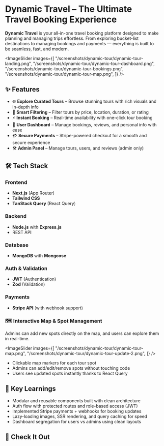
# Dynamic Travel – The Ultimate Travel Booking Experience

**Dynamic Travel** is your all-in-one travel booking platform designed to make planning and managing trips effortless. From exploring bucket-list destinations to managing bookings and payments — everything is built to be seamless, fast, and modern.

<ImageSlider
  images={[
    "/screenshots/dynamic-tour/dynamic-tour-landing.png",
    "/screenshots/dynamic-tour/dynamic-tour-dashboard.png",
    "/screenshots/dynamic-tour/dynamic-tour-bookings.png",
    "/screenshots/dynamic-tour/dynamic-tour-map.png",
  ]}
/>

## ✨ Features

- 🌐 **Explore Curated Tours** – Browse stunning tours with rich visuals and in-depth info
- 🧠 **Smart Filtering** – Filter tours by price, location, duration, or rating
- ⚡ **Instant Booking** – Real-time availability with one-click tour booking
- 🧾 **User Dashboard** – Manage bookings, reviews, and personal info with ease
- 💳 **Secure Payments** – Stripe-powered checkout for a smooth and secure experience
- 🛠️ **Admin Panel** – Manage tours, users, and reviews (admin only)

## 🛠️ Tech Stack

### Frontend

- **Next.js** (App Router)
- **Tailwind CSS**
- **TanStack Query** (React Query)

### Backend

- **Node.js** with **Express.js**
- REST API

### Database

- **MongoDB** with **Mongoose**

### Auth & Validation

- **JWT** (Authentication)
- **Zod** (Validation)

### Payments

- **Stripe API** (with webhook support)

### 🗺️ Interactive Map & Spot Management

Admins can add new spots directly on the map, and users can explore them in real-time.

<ImageSlider
  images={[
    "/screenshots/dynamic-tour/dynamic-tour-map.png",
    "/screenshots/dynamic-tour/dynamic-tour-update-2.png",
  ]}
/>

- Clickable map markers for each tour spot
- Admins can add/edit/remove spots without touching code
- Users see updated spots instantly thanks to React Query

## 🧠 Key Learnings

- Modular and reusable components built with clean architecture
- Auth flow with protected routes and role-based access (JWT)
- Implemented Stripe payments + webhooks for booking updates
- Lazy-loading images, SSR rendering, and query caching for speed
- Dashboard segregation for users vs admins using clean layouts

## 🚀 Check It Out

<div className="flex flex-wrap gap-4 mt-4">
  <LinkButton
    url="https://dynamic-travel.vercel.app/"
    text="Live Site"
    color="green"
  />
  <LinkButton
    url="https://github.com/oxsabbir/dynamic-travel-client.git"
    text="Client Repo"
    color="blue"
  />
  <LinkButton
    url="https://github.com/oxsabbir/dynamic-travel-server.git"
    text="Server Repo"
    color="yellow"
  />
</div>
